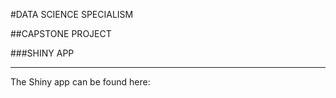 #DATA SCIENCE SPECIALISM

##CAPSTONE PROJECT

###SHINY APP

------------

The Shiny app can be found here:

